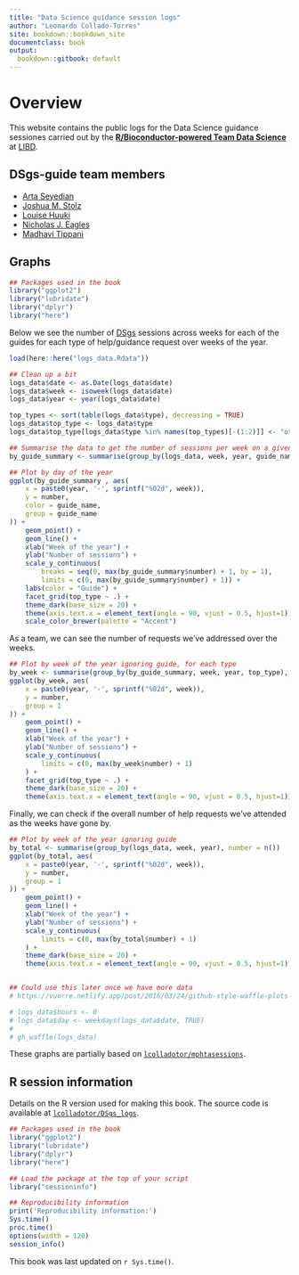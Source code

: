 ```yaml
---
title: "Data Science guidance session logs"
author: "Leonardo Collado-Torres"
site: bookdown::bookdown_site
documentclass: book
output:
  bookdown::gitbook: default
---
```


# Overview {-}

This website contains the public logs for the Data Science guidance sessiones carried out by the [**R/Bioconductor-powered Team Data Science**](https://lcolladotor.github.io/bioc_team_ds) at [LIBD](https://www.libd.org/).

## DSgs-guide team members {-}

* [Arta Seyedian](https://github.com/aseyedia)
* [Joshua M. Stolz](https://github.com/joshstolz)
* [Louise Huuki](https://github.com/lahuuki)
* [Nicholas J. Eagles](https://github.com/Nick-Eagles)
* [Madhavi Tippani](https://github.com/madhavitippani)


## Graphs {-}

```r
## Packages used in the book
library("ggplot2")
library("lubridate")
library("dplyr")
library("here")
```


Below we see the number of [DSgs](https://lcolladotor.github.io/bioc_team_ds/data-science-guidance-sessions.html) sessions across weeks for each of the guides for each type of help/guidance request over weeks of the year.

```r
load(here::here("logs_data.Rdata"))

## Clean up a bit
logs_data$date <- as.Date(logs_data$date)
logs_data$week <- isoweek(logs_data$date)
logs_data$year <- year(logs_data$date)

top_types <- sort(table(logs_data$type), decreasing = TRUE)
logs_data$top_type <- logs_data$type
logs_data$top_type[logs_data$type %in% names(top_types)[-(1:2)]] <- "other"

## Summarise the data to get the number of sessions per week on a given year
by_guide_summary <- summarise(group_by(logs_data, week, year, guide_name, top_type), "number"=n())

## Plot by day of the year
ggplot(by_guide_summary , aes(
    x = paste0(year, '-', sprintf("%02d", week)),
    y = number,
    color = guide_name,
    group = guide_name
)) +
    geom_point() +
    geom_line() +
    xlab("Week of the year") +
    ylab("Number of sessions") +
    scale_y_continuous(
        breaks = seq(0, max(by_guide_summary$number) + 1, by = 1),
        limits = c(0, max(by_guide_summary$number) + 1)) +
    labs(color = "Guide") +
    facet_grid(top_type ~ .) +
    theme_dark(base_size = 20) +
    theme(axis.text.x = element_text(angle = 90, vjust = 0.5, hjust=1)) +
    scale_color_brewer(palette = "Accent")
```

As a team, we can see the number of requests we've addressed over the weeks.

```r
## Plot by week of the year ignoring guide, for each type
by_week <- summarise(group_by(by_guide_summary, week, year, top_type), number = sum(number))
ggplot(by_week, aes(
    x = paste0(year, '-', sprintf("%02d", week)),
    y = number,
    group = 1
)) +
    geom_point() +
    geom_line() +
    xlab("Week of the year") +
    ylab("Number of sessions") +
    scale_y_continuous(
        limits = c(0, max(by_week$number) + 1)
    ) +
    facet_grid(top_type ~ .) +
    theme_dark(base_size = 20) +
    theme(axis.text.x = element_text(angle = 90, vjust = 0.5, hjust=1))
```

Finally, we can check if the overall number of help requests we've attended as the weeks have gone by.

```r
## Plot by week of the year ignoring guide
by_total <- summarise(group_by(logs_data, week, year), number = n())
ggplot(by_total, aes(
    x = paste0(year, '-', sprintf("%02d", week)),
    y = number,
    group = 1
)) +
    geom_point() +
    geom_line() +
    xlab("Week of the year") +
    ylab("Number of sessions") +
    scale_y_continuous(
        limits = c(0, max(by_total$number) + 1)
    ) +
    theme_dark(base_size = 20) + 
    theme(axis.text.x = element_text(angle = 90, vjust = 0.5, hjust=1))


## Could use this later once we have more data
# https://vuorre.netlify.app/post/2016/03/24/github-style-waffle-plots-in-r/

# logs_data$hours <- 0
# logs_data$day <- weekdays(logs_data$date, TRUE)
# 
# gh_waffle(logs_data)
```

These graphs are partially based on [`lcolladotor/mphtasessions`](https://github.com/lcolladotor/mphtasessions/blob/gh-pages/index.Rmd).


## R session information {-}

Details on the R version used for making this book. The source code is available at [`lcolladotor/DSgs_logs`](https://github.com/lcolladotor/DSgs_logs).

```r
## Packages used in the book
library("ggplot2")
library("lubridate")
library("dplyr")
library("here")

## Load the package at the top of your script
library("sessioninfo")

## Reproducibility information
print('Reproducibility information:')
Sys.time()
proc.time()
options(width = 120)
session_info()
```

This book was last updated on `r Sys.time()`.
